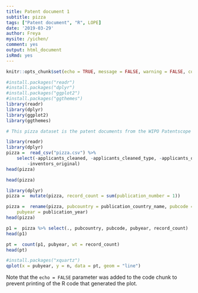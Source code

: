 ```yaml
---
title: Patent document 1
subtitle: pizza
tags: ["Patent document", "R", LOPE]
date: '2019-03-29'
author: Freya
mysite: /yichen/
comment: yes
output: html_document
isRmd: yes
---
```


```r
knitr::opts_chunk$set(echo = TRUE, message = FALSE, warning = FALSE, comment = "#>")
```



```r
#install.packages("readr")
#install.packages("dplyr")
#install.packages("ggplot2")
#install.packages("ggthemes")
library(readr)
library(dplyr)
library(ggplot2)
library(ggthemes)
```

```r
# This pizza dataset is the patent documents from the WIPO Patentscope database. 
```

```r
library(readr)
library(dplyr)
pizza =  read_csv("pizza.csv") %>% 
    select(-applicants_cleaned, -applicants_cleaned_type, -applicants_original, -inventors_cleaned, 
        -inventors_original)  
head(pizza)
```

```r
head(pizza)
```


```r
library(dplyr)
pizza =  mutate(pizza, record_count = sum(publication_number = 1))
```

```r
pizza =  rename(pizza, pubcountry = publication_country_name, pubcode = publication_country_code, 
    pubyear = publication_year)
head(pizza)
```

```r
p1 =  pizza %>% select(., pubcountry, pubcode, pubyear, record_count)
head(p1)
```

```r
pt =  count(p1, pubyear, wt = record_count)
head(pt)
```

```r
#install.packages("xquartz")
qplot(x = pubyear, y = n, data = pt, geom = "line")
```

Note that the `echo = FALSE` parameter was added to the code chunk to prevent printing of the R code that generated the plot.
